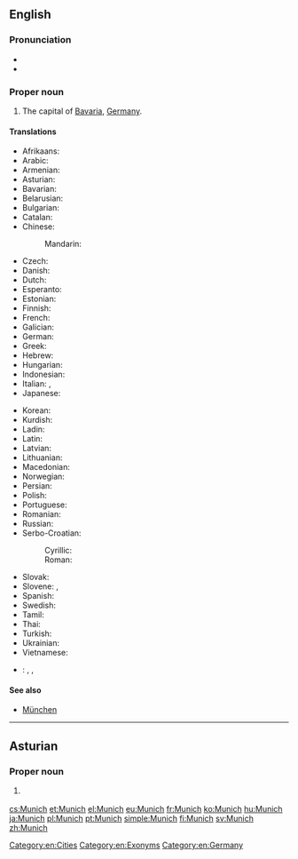 ==English==

{{wikipedia}}

===Pronunciation===
* {{IPA|/mjuːnɪk/}}
* {{rhymes|uːnɪk}}

===Proper noun===
{{en-proper noun}}

# The capital of [[Bavaria]], [[Germany]].

====Translations====
{{trans-top|capital of Bavaria}}
* Afrikaans: {{t|af|München}}
* Arabic: {{t|ar|ميونخ|m|tr=myūnix|sc=Arab}}
* Armenian: {{t|hy|Մյունխեն|tr=Myunxen}}
* Asturian: {{t|ast|Munich}}
* Bavarian: {{t|bar|Minga}}
* Belarusian: {{t|be|Мюнхэн|m|tr=Mjúnxen}}
* Bulgarian: {{t+|bg|Мюнхен|m|tr=Mjúnhen}}
* Catalan: {{t|ca|Munic|m}}
* Chinese:
*: Mandarin: {{t+|cmn|慕尼黑|tr=Mùníhēi|sc=Hani}}
* Czech: {{t+|cs|Mnichov|m}}
* Danish: {{t|da|München}}
* Dutch: {{t|nl|München}}
* Esperanto: {{t|eo|Munkeno}}
* Estonian: {{t+|et|München}}
* Finnish: {{t+|fi|München}}
* French: {{t+|fr|Munich}}
* Galician: {{t|gl|Munique}}
* German: {{t+|de|München|n}}
* Greek: {{t+|el|Μόναχο|n|tr=mónaxo}}
* Hebrew: {{t|he|מינכן|tr=Minkhen}}
* Hungarian: {{t+|hu|München}}
* Indonesian: {{t|id|Muenchen}}
* Italian: {{t|it|Monaco|f}}, {{t+|it|Monaco di Baviera|f}}
* Japanese: {{t|ja|ミュンヘン|tr=Myunhen|sc=Jpan}}
{{trans-mid}}
* Korean: {{t|ko|뮌헨|tr=Mwinhen|sc=Kore}}
* Kurdish: {{t|ku|Munih}}
* Ladin: {{t|lld|Minca|f}}
* Latin: {{t|la|Monachium}}
* Latvian: {{t|lv|Minhene}}
* Lithuanian: {{t|lt|Miunchenas}}
* Macedonian: {{t|mk|Минхен|m|tr=Mínhen}}
* Norwegian: {{t+|no|München}}
* Persian: {{t|fa|مونیخ|m|tr=Munix|sc=fa-Arab}}
* Polish: {{t+|pl|Monachium|m}}
* Portuguese: {{t+|pt|Munique|f}}
* Romanian: {{t|ro|München}}
* Russian: {{t|ru|Мюнхен|m|tr=Mjúnxen}}
* Serbo-Croatian:
*: Cyrillic: {{t|sh|Минхен|m}}
*: Roman: {{t|sh|Minhen|m}}
* Slovak: {{t|sk|Mníchov|m}}
* Slovene: {{t|sl|München|m}}, {{t|sl|Monakovo|n}}
* Spanish: {{t+|es|Múnich|m}}
* Swedish: {{t+|sv|München}}
* Tamil: {{t|ta|மியூனிக்|tr=miyūnik}}
* Thai: {{t|th|มิวนิก|tr=míunik}}
* Turkish: {{t+|tr|Münih}}
* Ukrainian: {{t|uk|Мюнхен|m|tr=Mjúnxen}}
* Vietnamese: {{t|vi|München}}
{{trans-bottom}}

{{checktrans-top}}
* {{ttbc|sh}}: {{t+|sh|München|m}}, {{t|sh|Monakov|m}}, {{t|sh|Monakovo|n}}
{{trans-bottom}}

====See also====
* [[München]]

[[Category:en:Cities]]
[[Category:en:Exonyms]]
[[Category:en:Germany]]

----

==Asturian==
{{wikipedia|lang=ast}}

===Proper noun===
{{ast-proper noun}}

# {{l/en|Munich}} {{gloss|capital of Bavaria}}

[[cs:Munich]]
[[et:Munich]]
[[el:Munich]]
[[eu:Munich]]
[[fr:Munich]]
[[ko:Munich]]
[[hu:Munich]]
[[ja:Munich]]
[[pl:Munich]]
[[pt:Munich]]
[[simple:Munich]]
[[fi:Munich]]
[[sv:Munich]]
[[zh:Munich]]